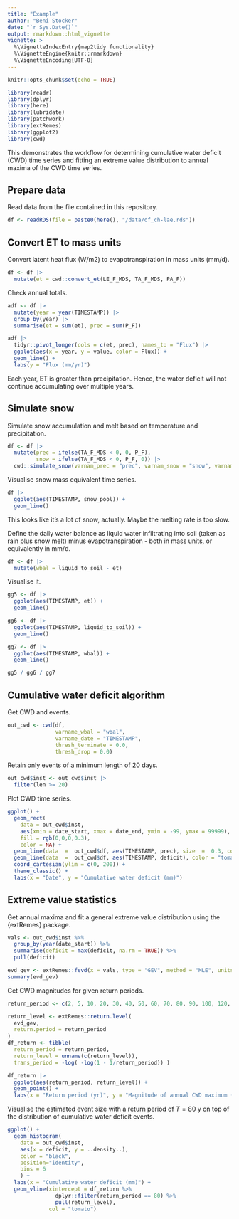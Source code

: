 ```yaml
---
title: "Example"
author: "Beni Stocker"
date: "`r Sys.Date()`"
output: rmarkdown::html_vignette
vignette: >
  %\VignetteIndexEntry{map2tidy functionality}
  %\VignetteEngine{knitr::rmarkdown}
  %\VignetteEncoding{UTF-8}
---
```


```r
knitr::opts_chunk$set(echo = TRUE)
```

```r
library(readr)
library(dplyr)
library(here)
library(lubridate)
library(patchwork)
library(extRemes)
library(ggplot2)
library(cwd)
```

This demonstrates the workflow for determining cumulative water deficit (CWD) time series and fitting an extreme value distribution to annual maxima of the CWD time series.

## Prepare data

Read data from the file contained in this repository.
```r
df <- readRDS(file = paste0(here(), "/data/df_ch-lae.rds"))
```

## Convert ET to mass units

Convert latent heat flux (W/m2) to evapotranspiration in mass units (mm/d).
```r
df <- df |>
  mutate(et = cwd::convert_et(LE_F_MDS, TA_F_MDS, PA_F))
```

Check annual totals.
```r
adf <- df |>
  mutate(year = year(TIMESTAMP)) |>
  group_by(year) |>
  summarise(et = sum(et), prec = sum(P_F))

adf |>
  tidyr::pivot_longer(cols = c(et, prec), names_to = "Flux") |> 
  ggplot(aes(x = year, y = value, color = Flux)) +
  geom_line() +
  labs(y = "Flux (mm/yr)")
```
Each year, ET is greater than precipitation. Hence, the water deficit will not continue accumulating over multiple years.

## Simulate snow

Simulate snow accumulation and melt based on temperature and precipitation.
```r
df <- df |>
  mutate(prec = ifelse(TA_F_MDS < 0, 0, P_F),
         snow = ifelse(TA_F_MDS < 0, P_F, 0)) |>
  cwd::simulate_snow(varnam_prec = "prec", varnam_snow = "snow", varnam_temp = "TA_F_MDS")
```

Visualise snow mass equivalent time series.
```r
df |> 
  ggplot(aes(TIMESTAMP, snow_pool)) + 
  geom_line()
```
This looks like it's a lot of snow, actually. Maybe the melting rate is too slow.

Define the daily water balance as liquid water infiltrating into soil (taken as rain plus snow melt) minus evapotranspiration - both in mass units, or equivalently in mm/d.
```r
df <- df |>
  mutate(wbal = liquid_to_soil - et)
```

Visualise it.
```r
gg5 <- df |>
  ggplot(aes(TIMESTAMP, et)) +
  geom_line()

gg6 <- df |>
  ggplot(aes(TIMESTAMP, liquid_to_soil)) +
  geom_line()

gg7 <- df |>
  ggplot(aes(TIMESTAMP, wbal)) +
  geom_line()

gg5 / gg6 / gg7
```

## Cumulative water deficit algorithm

Get CWD and events.
```r
out_cwd <- cwd(df,
               varname_wbal = "wbal",
               varname_date = "TIMESTAMP",
               thresh_terminate = 0.0,
               thresh_drop = 0.0)
```

Retain only events of a minimum length of 20 days.
```r
out_cwd$inst <- out_cwd$inst |>
  filter(len >= 20)
```

Plot CWD time series.
```r
ggplot() +
  geom_rect(
    data = out_cwd$inst,
    aes(xmin = date_start, xmax = date_end, ymin = -99, ymax = 99999),
    fill = rgb(0,0,0,0.3),
    color = NA) +
  geom_line(data  =  out_cwd$df, aes(TIMESTAMP, prec), size  =  0.3, color = "royalblue") +
  geom_line(data  =  out_cwd$df, aes(TIMESTAMP, deficit), color = "tomato") +
  coord_cartesian(ylim = c(0, 200)) +
  theme_classic() +
  labs(x = "Date", y = "Cumulative water deficit (mm)")
```

## Extreme value statistics

Get annual maxima and fit a general extreme value distribution using the {extRemes} package.
```r
vals <- out_cwd$inst %>%
  group_by(year(date_start)) %>%
  summarise(deficit = max(deficit, na.rm = TRUE)) %>%
  pull(deficit)

evd_gev <- extRemes::fevd(x = vals, type = "GEV", method = "MLE", units = "years")
summary(evd_gev)
```

Get CWD magnitudes for given return periods.
```r
return_period <- c(2, 5, 10, 20, 30, 40, 50, 60, 70, 80, 90, 100, 120, 200, 250, 300, 500, 800)

return_level <- extRemes::return.level(
  evd_gev,
  return.period = return_period
)
df_return <- tibble(
  return_period = return_period,
  return_level = unname(c(return_level)),
  trans_period = -log( -log(1 - 1/return_period)) )

df_return |> 
  ggplot(aes(return_period, return_level)) +
  geom_point() +
  labs(x = "Return period (yr)", y = "Magnitude of annual CWD maximum (mm)")
```

Visualise the estimated event size with a return period of $T = 80$ y on top of the distribution of cumulative water deficit events.
```r
ggplot() +
  geom_histogram(
    data = out_cwd$inst,
    aes(x = deficit, y = ..density..),
    color = "black",
    position="identity",
    bins = 6
    ) +
  labs(x = "Cumulative water deficit (mm)") +
  geom_vline(xintercept = df_return %>%
               dplyr::filter(return_period == 80) %>%
               pull(return_level),
             col = "tomato")
```
